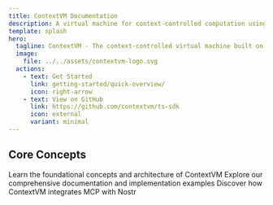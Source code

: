 ```yaml
---
title: ContextVM Documentation
description: A virtual machine for context-controlled computation using Nostr protocol
template: splash
hero:
  tagline: ContextVM - The context-controlled virtual machine built on Nostr
  image:
    file: ../../assets/contextvm-logo.svg
  actions:
    - text: Get Started
      link: getting-started/quick-overview/
      icon: right-arrow
    - text: View on GitHub
      link: https://github.com/contextvm/ts-sdk
      icon: external
      variant: minimal
---
```



## Core Concepts

<CardGrid stagger>
	<Card title="Architecture" icon="document">
		Learn the foundational concepts and architecture of ContextVM
	</Card>
	<Card title="SDK Documentation" icon="code">
		Explore our comprehensive documentation and implementation examples
	</Card>
	<Card title="Integrations" icon="puzzle">
		Discover how ContextVM integrates MCP with Nostr
	</Card>
</CardGrid>
